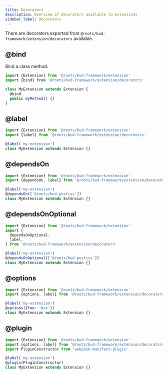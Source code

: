 ```yaml
---
title: Decorators
description: Overview of decorators available to extensions
sidebar_label: Decorators
---
```


There are decorators exported from `@roots/bud-framework/extension/decorators` available.

## @bind

Bind a class method.

```ts title="extension.ts"
import {Extension} from '@roots/bud-framework/extension'
import {bind} from '@roots/bud-framework/extension/decorators'

class MyExtension extends Extension {
  @bind
  public myMethod() {}
}
```

## @label

```ts title="extension.ts"
import {Extension} from '@roots/bud-framework/extension'
import {label} from '@roots/bud-framework/extension/decorators'

@label('my-extension')
class MyExtension extends Extension {}
```

## @dependsOn

```ts title="extension.ts"
import {Extension} from '@roots/bud-framework/extension'
import {dependsOn, label} from '@roots/bud-framework/extension/decorators'

@label('my-extension')
@dependsOn(['@roots/bud-postcss'])
class MyExtension extends Extension {}
```

## @dependsOnOptional

```ts title="extension.ts"
import {Extension} from '@roots/bud-framework/extension'
import {
  dependsOnOptional,
  label,
} from '@roots/bud-framework/extension/decorators'

@label('my-extension')
@dependsOnOptional(['@roots/bud-postcss'])
class MyExtension extends Extension {}
```

## @options

```ts title="extension.ts"
import {Extension} from '@roots/bud-framework/extension'
import {options, label} from '@roots/bud-framework/extension/decorators'

@label('my-extension')
@options({foo: 'bar'})
class MyExtension extends Extension {}
```

## @plugin

```ts title="extension.ts"
import {Extension} from '@roots/bud-framework/extension'
import {options, label} from '@roots/bud-framework/extension/decorators'
import PluginConstructor from 'webpack-manifest-plugin'

@label('my-extension')
@plugin(PluginConstructor)
class MyExtension extends Extension {}
```
